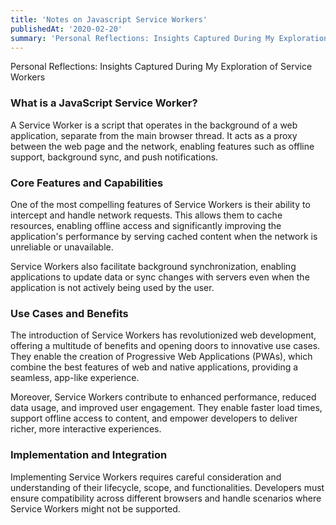 ```yaml
---
title: 'Notes on Javascript Service Workers'
publishedAt: '2020-02-20'
summary: 'Personal Reflections: Insights Captured During My Exploration of Service Workers.'
---
```


Personal Reflections: Insights Captured During My Exploration of Service Workers

### What is a JavaScript Service Worker?

A Service Worker is a script that operates in the background of a web
application, separate from the main browser thread. It acts as a proxy between
the web page and the network, enabling features such as offline support,
background sync, and push notifications.

### Core Features and Capabilities

One of the most compelling features of Service Workers is their ability to
intercept and handle network requests. This allows them to cache resources,
enabling offline access and significantly improving the application's
performance by serving cached content when the network is unreliable or
unavailable.

Service Workers also facilitate background synchronization, enabling
applications to update data or sync changes with servers even when the
application is not actively being used by the user.

### Use Cases and Benefits

The introduction of Service Workers has revolutionized web development, offering
a multitude of benefits and opening doors to innovative use cases. They enable
the creation of Progressive Web Applications (PWAs), which combine the best
features of web and native applications, providing a seamless, app-like
experience.

Moreover, Service Workers contribute to enhanced performance, reduced data
usage, and improved user engagement. They enable faster load times, support
offline access to content, and empower developers to deliver richer, more
interactive experiences.

### Implementation and Integration

Implementing Service Workers requires careful consideration and understanding of
their lifecycle, scope, and functionalities. Developers must ensure
compatibility across different browsers and handle scenarios where Service
Workers might not be supported.
